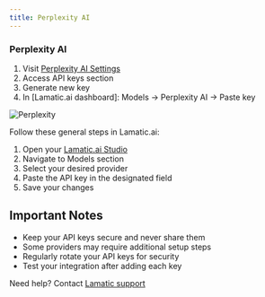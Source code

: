 ```yaml
---
title: Perplexity AI
---
```


[Perplexity AI Settings]: https://perplexity.ai/settings/api

[Lamatic.ai Studio]: https://studio.lamatic.ai
[Lamatic support]: https://support.lamatic.ai

### Perplexity AI
1. Visit [Perplexity AI Settings][Perplexity AI Settings]
2. Access API keys section
3. Generate new key
4. In [Lamatic.ai dashboard]: Models → Perplexity AI → Paste key

![Perplexity](./img/Perplexity.png)

Follow these general steps in Lamatic.ai:
1. Open your [Lamatic.ai Studio]
2. Navigate to Models section
3. Select your desired provider
4. Paste the API key in the designated field
5. Save your changes

## Important Notes
- Keep your API keys secure and never share them
- Some providers may require additional setup steps
- Regularly rotate your API keys for security
- Test your integration after adding each key


Need help? Contact [Lamatic support]